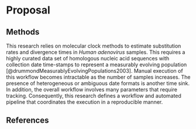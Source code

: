 # Proposal {.unnumbered}

## Methods {.unnumbered}

This research relies on molecular clock methods to estimate substitution rates and divergence times in *Human adenovirus* samples. This requires a highly curated data set of homologous nucleic acid sequences with collection date time-stamps to represent a measurably evolving population [@drummondMeasurablyEvolvingPopulations2003]. Manual execution of this workflow becomes intractable as the number of samples increases. The presence of heterogeneous or ambiguous date formats is another time sink. In addition, the overall workflow involves many parameters that require tracking. Consequently, this research defines a workflow and automated pipeline that coordinates the execution in a reproducible manner.

## References {.unnumbered}
